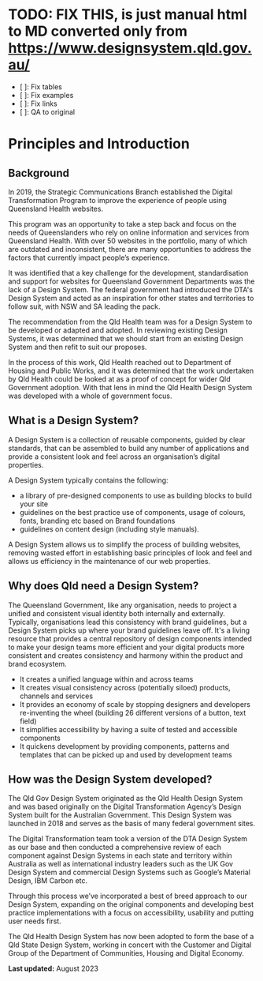

<Meta title="Principles and Introduction" />


# TODO: FIX THIS, is just manual html to MD converted only from https://www.designsystem.qld.gov.au/
* [ ]: Fix tables
* [ ]: Fix examples
* [ ]: Fix links
* [ ]: QA to original

Principles and Introduction
===========================

Background
----------

In 2019, the Strategic Communications Branch established the Digital Transformation Program to improve the experience of people using Queensland Health websites.

This program was an opportunity to take a step back and focus on the needs of Queenslanders who rely on online information and services from Queensland Health. With over 50 websites in the portfolio, many of which are outdated and inconsistent, there are many opportunities to address the factors that currently impact people’s experience.

It was identified that a key challenge for the development, standardisation and support for websites for Queensland Government Departments was the lack of a Design System. The federal government had introduced the DTA's Design System and acted as an inspiration for other states and territories to follow suit, with NSW and SA leading the pack.

The recommendation from the Qld Health team was for a Design System to be developed or adapted and adopted. In reviewing existing Design Systems, it was determined that we should start from an existing Design System and then refit to suit our proposes.

In the process of this work, Qld Health reached out to Department of Housing and Public Works, and it was determined that the work undertaken by Qld Health could be looked at as a proof of concept for wider Qld Government adoption. With that lens in mind the Qld Health Design System was developed with a whole of government focus.

What is a Design System?
------------------------

A Design System is a collection of reusable components, guided by clear standards, that can be assembled to build any number of applications and provide a consistent look and feel across an organisation’s digital properties.

A Design System typically contains the following:

*   a library of pre-designed components to use as building blocks to build your site
*   guidelines on the best practice use of components, usage of colours, fonts, branding etc based on Brand foundations
*   guidelines on content design (including style manuals).

A Design System allows us to simplify the process of building websites, removing wasted effort in establishing basic principles of look and feel and allows us efficiency in the maintenance of our web properties.

Why does Qld need a Design System?
----------------------------------

The Queensland Government, like any organisation, needs to project a unified and consistent visual identity both internally and externally. Typically, organisations lead this consistency with brand guidelines, but a Design System picks up where your brand guidelines leave off.
It's a living resource that provides a central repository of design components intended to make your design teams more efficient and your digital products more consistent and creates consistency and harmony within the product and brand ecosystem.

*   It creates a unified language within and across teams
*   It creates visual consistency across (potentially siloed) products, channels and services
*   It provides an economy of scale by stopping designers and developers re-inventing the wheel (building 26 different versions of a button, text field)
*   It simplifies accessibility by having a suite of tested and accessible components
*   It quickens development by providing components, patterns and templates that can be picked up and used by development teams

How was the Design System developed?
------------------------------------

The Qld Gov Design System originated as the Qld Health Design System and was based originally on the Digital Transformation Agency’s Design System built for the Australian Government. This Design System was launched in 2018 and serves as the basis of many federal government sites.

The Digital Transformation team took a version of the DTA Design System as our base and then conducted a comprehensive review of each component against Design Systems in each state and territory within Australia as well as international industry leaders such as the UK Gov Design System and commercial Design Systems such as Google’s Material Design, IBM Carbon etc.

Through this process we’ve incorporated a best of breed approach to our Design System, expanding on the original components and developing best practice implementations with a focus on accessibility, usability and putting user needs first.

The Qld Health Design System has now been adopted to form the base of a Qld State Design System, working in concert with the Customer and Digital Group of the Department of Communities, Housing and Digital Economy.

**Last updated:** August 2023
